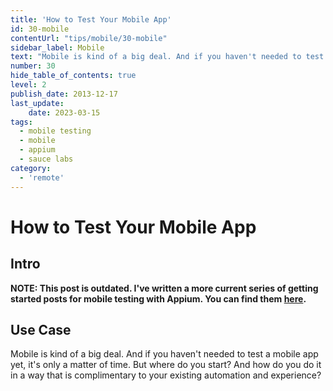 ```yaml
---
title: 'How to Test Your Mobile App'
id: 30-mobile
contentUrl: "tips/mobile/30-mobile"
sidebar_label: Mobile
text: "Mobile is kind of a big deal. And if you haven't needed to test a mobile app yet, it's only a matter of time. But where do you start? And how do you do it in a way that is complimentary to your existing automation and experience?"
number: 30
hide_table_of_contents: true
level: 2
publish_date: 2013-12-17
last_update:
    date: 2023-03-15
tags:
  - mobile testing
  - mobile
  - appium
  - sauce labs
category:
  - 'remote'
---
```


# How to Test Your Mobile App

## Intro

__NOTE: This post is outdated. I've written a more current series of getting started posts for mobile testing
with Appium. You can find them [here](https://saucelabs.com/resources/articles/appium-bootcamp-chapter-1).__

## Use Case

Mobile is kind of a big deal. And if you haven't needed to test a mobile app yet, it's only a matter of time.
But where do you start? And how do you do it in a way that is complimentary to your existing automation and experience?


<DropdownMarkdown folderName='30-mobile' />
